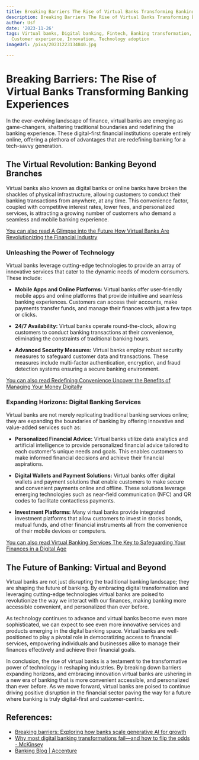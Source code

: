 ```yaml
---
title: Breaking Barriers The Rise of Virtual Banks Transforming Banking Experiences
description: Breaking Barriers The Rise of Virtual Banks Transforming Banking Experiences
author: Usf
date: '2023-11-26'
tags: Virtual banks, Digital banking, Fintech, Banking transformation, Financial inclusion,
  Customer experience, Innovation, Technology adoption
imageUrl: /pixa/20231223134840.jpg

---
```

# Breaking Barriers: The  Rise of Virtual  Banks Transforming Banking  Experiences

In the ever-evolving landscape of finance, virtual banks are  emerging  as game-changers, shattering traditional boundaries and  redefining  the banking experience. These digital-first financial institutions operate entirely online, offering a  plethora of advantages that are redefining banking for a tech-savvy  generation.

## The Virtual Revolution: Banking Beyond Branches

Virtual banks  also known as digital banks or online banks have broken the shackles of physical infrastructure, allowing customers  to conduct  their banking transactions from anywhere, at any time. This convenience factor, coupled with competitive interest rates, lower fees, and personalized services, is attracting a growing  number of customers who demand a seamless and  mobile  banking experience.

[You can also read A Glimpse into the Future How Virtual Banks Are Revolutionizing the Financial Industry](A%20Glimpse%20into%20the%20Future%20How%20Virtual%20Banks%20Are%20Revolutionizing%20the%20Financial%20Industry)


### Unleashing  the Power of Technology

Virtual banks leverage cutting-edge  technologies to provide  an array of innovative services that cater to the dynamic needs of modern consumers. These include:

- **Mobile Apps and Online  Platforms:** Virtual  banks offer user-friendly  mobile apps and online platforms that provide intuitive  and seamless banking  experiences. Customers can access their  accounts,  make payments transfer funds, and manage their finances  with just a  few taps or clicks.

- **24/7 Availability:**  Virtual banks operate round-the-clock, allowing customers to conduct banking transactions at their convenience, eliminating the constraints of  traditional banking  hours.

- **Advanced Security Measures:** Virtual banks employ robust security measures to safeguard customer data and transactions. These measures include multi-factor authentication, encryption, and fraud detection systems ensuring a secure banking environment.

[You can also  read Redefining Convenience Uncover the Benefits of  Managing Your Money Digitally](Redefining%20Convenience%20Uncover%20the%20Benefits%20of%20Managing%20Your%20Money%20Digitally)


### Expanding Horizons:  Digital Banking Services

Virtual banks are  not merely replicating traditional banking services online; they are expanding the boundaries of banking by offering innovative  and value-added services such as:

- **Personalized Financial Advice:** Virtual banks utilize data analytics and artificial intelligence to provide personalized financial advice tailored to  each customer's unique needs and goals.  This enables customers to make informed financial decisions and achieve their financial aspirations.

- **Digital Wallets and Payment Solutions:** Virtual banks offer digital wallets and payment solutions that enable customers to make secure and convenient payments online and offline. These solutions leverage emerging technologies such as near-field  communication (NFC)  and QR codes to  facilitate contactless payments.

-  **Investment Platforms:** Many virtual banks provide integrated investment platforms that allow customers to invest in stocks bonds, mutual  funds, and other  financial instruments all from the convenience of their mobile devices or computers.

[You can  also read Virtual Banking Services The Key to Safeguarding Your Finances in a Digital Age](Virtual%20Banking%20Services%20The%20Key%20to%20Safeguarding%20Your%20Finances%20in%20a%20Digital%20Age)


## The Future  of Banking: Virtual and Beyond

Virtual banks are not just disrupting the traditional banking landscape;  they are shaping the future of banking. By embracing digital transformation and leveraging cutting-edge technologies virtual banks are poised to revolutionize the way we interact with our finances, making banking more accessible convenient, and personalized  than ever  before.

As technology continues to advance  and  virtual banks become even more sophisticated,  we can expect to see even more innovative services and products emerging in  the digital banking space. Virtual banks are well-positioned to play a pivotal role in democratizing access to financial services, empowering individuals and businesses alike to manage their finances  effectively and achieve their financial goals.

In conclusion, the rise of virtual banks is a  testament to the  transformative power of technology in reshaping  industries. By breaking down barriers expanding horizons, and embracing innovation virtual banks are ushering in  a new era of banking that is more  convenient accessible, and personalized than ever before. As we move forward, virtual banks are poised  to continue driving  positive disruption in the financial sector paving the way for a future where banking is truly digital-first and customer-centric.

## References:
- [Breaking barriers: Exploring how banks scale generative AI for growth](https://bankingblog.accenture.com/how-banks-scale-generative-ai-for-growth)
- [Why most digital banking transformations fail—and how to flip the odds - McKinsey](https://www.mckinsey.com/capabilities/mckinsey-digital/our-insights/tech-forward/why-most-digital-banking-transformations-fail-and-how-to-flip-the-odds)
- [Banking Blog | Accenture](https://bankingblog.accenture.com/)
